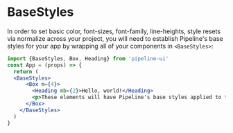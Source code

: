 # BaseStyles

In order to set basic color, font-sizes, font-family, line-heights, style resets via normalize across your project, you will need to establish Pipeline's base styles for your app by wrapping all of your components in `<BaseStyles>`: 

```jsx
import {BaseStyles, Box, Heading} from 'pipeline-ui'
const App = (props) => {
  return (
  <BaseStyles>
      <Box m={4}>
        <Heading mb={2}>Hello, world!</Heading>
        <p>These elements will have Pipeline's base styles applied to them.</p>
      </Box>
    </BaseStyles>
  )
}
```

